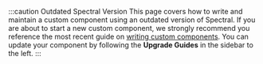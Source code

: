 :::caution Outdated Spectral Version
This page covers how to write and maintain a custom component using an outdated version of Spectral.
If you are about to start a new custom component, we strongly recommend you reference the most recent guide on [writing custom components](/docs/composer/builder/custom-components/writing-custom-components.mdx).
You can update your component by following the **Upgrade Guides** in the sidebar to the left.
:::
